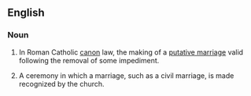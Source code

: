 ==English==

===Noun===
{{en-noun|~}}
{{wikipedia}}

# {{lb|en|Christianity}} In Roman Catholic [[canon]] law, the making of a [[putative marriage]] valid following the removal of some impediment.
# A ceremony in which a marriage, such as a civil marriage, is made recognized by the church.